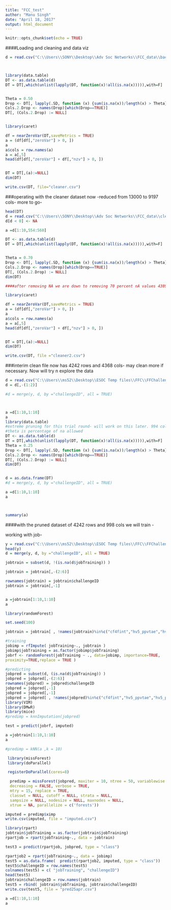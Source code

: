 ```yaml
---
title: "FCC_test"
author: "Manu Singh"
date: "April 18, 2017"
output: html_document
---
```


```r
knitr::opts_chunk$set(echo = TRUE)
```

####Loading and cleaning and data viz

```r


d = read.csv("C:\\Users\\SONY\\Desktop\\Adv Soc Networks\\FCC_data\\background.csv")



library(data.table)
DT <- as.data.table(d)
DT = DT[,which(unlist(lapply(DT, function(x)!all(is.na(x))))),with=F]


Theta = 0.50
Drop <- DT[, lapply(.SD, function (x) {sum(is.na(x))/length(x) > Theta} )]
Cols.2.Drop <- names(Drop)[which(Drop==TRUE)]
DT[, (Cols.2.Drop) := NULL]


library(caret)

df = nearZeroVar(DT,saveMetrics = TRUE)
a = (df[df[,"zeroVar"] > 0, ])
a
a$cols = row.names(a)
a = a[,5]
head(df[df[,"zeroVar"] + df[,"nzv"] > 0, ])


DT = DT[,(a):=NULL]
dim(DT)

write.csv(DT, file="cleaner.csv")
```


###operating with the cleaner dataset now -reduced from 13000 to 9197 cols- more to go-
```r

head(DT)
d = read.csv("C:\\Users\\SONY\\Desktop\\Adv Soc Networks\\FCC_data\\cleaner.csv")
d[d < 0] <- NA

a =d[1:10,554:560]

DT <- as.data.table(d)
DT = DT[,which(unlist(lapply(DT, function(x)!all(is.na(x))))),with=F]


Theta = 0.70
Drop <- DT[, lapply(.SD, function (x) {sum(is.na(x))/length(x) > Theta} )]
Cols.2.Drop <- names(Drop)[which(Drop==TRUE)]
DT[, (Cols.2.Drop) := NULL]
dim(DT)

####after removing NA we are down to removing 70 percent nA values 4389 cols left

library(caret)

df = nearZeroVar(DT,saveMetrics = TRUE)
a = (df[df[,"zeroVar"] > 0, ])
a
a$cols = row.names(a)
a = a[,5]
head(df[df[,"zeroVar"] + df[,"nzv"] > 0, ])


DT = DT[,(a):=NULL]
dim(DT)

write.csv(DT, file ="cleaner2.csv")


```

###interim clean file now has 4242 rows and 4368 cols- may clean more if necessary. Now will try n explore the data

```r

d = read.csv("C:\\Users\\ms52\\Desktop\\ESOC Temp files\\FFC\\FFChallenge\\cleaner2.csv")
d = d[,-(1:2)]

#d = merge(y, d, by ="challengeID", all = TRUE)



a =d[1:10,1:10]
a
library(data.table)
#extreme pruning for this trial round- will work on this later. 994 cols
#theta is percentage of na allowed
DT <- as.data.table(d)
DT = DT[,which(unlist(lapply(DT, function(x)!all(is.na(x))))),with=F]
Theta = 0.25
Drop <- DT[, lapply(.SD, function (x) {sum(is.na(x))/length(x) > Theta} )]
Cols.2.Drop <- names(Drop)[which(Drop==TRUE)]
DT[, (Cols.2.Drop) := NULL]
dim(DT)


d = as.data.frame(DT)
#d = merge(y, d, by ="challengeID", all = TRUE)

a =d[1:10,1:10]
a



summary(a)


```


####with the pruned dataset of 4242 rows and 998 cols we will train - 

working with job- 
```r
y = read.csv("C:\\Users\\ms52\\Desktop\\ESOC Temp files\\FFC\\FFChallenge\\train.csv")
head(y)
d = merge(y, d, by ="challengeID", all = TRUE)

jobtrain = subset(d, !(is.na(d$jobTraining)) )

jobtrain = jobtrain[,-(2:6)]

rownames(jobtrain) = jobtrain$challengeID
jobtrain = jobtrain[,-1]


a =jobtrain[1:10,1:10]
a

library(randomForest)

set.seed(100)

jobtrain = jobtrain[ , !names(jobtrain)%in%c("cf4fint","hv5_ppvtae","hv5_ppvtpr","hv5_wj9pr","hv5_wj9ae","hv5_wj10pr","hv5_wj10ae","hv5_dsae")]

#training
jobimp = rfImpute( jobTraining~., jobtrain )
jobimp$jobTraining = as.factor(jobimp$jobTraining)
jobrf <- randomForest(jobTraining ~ ., data=jobimp, importance=TRUE,
proximity=TRUE,replace = TRUE )

#predicting
jobpred = subset(d, (is.na(d$jobTraining)) )
jobpred = jobpred[,-(2:6)]
rownames(jobpred) = jobpred$challengeID
jobpred = jobpred[,-1]
jobpred = jobpred[,-1]
jobpred = jobpred[ , !names(jobpred)%in%c("cf4fint","hv5_ppvtae","hv5_ppvtpr","hv5_wj9pr","hv5_wj9ae","hv5_wj10pr","hv5_wj10ae","hv5_dsae")]
library(VIM)
library(DMwR)
library(mice)
#predimp = knnImputation(jobpred)

test = predict(jobrf, imputed)

a =jobtrain[1:10,1:10]
a

```


```r

#predimp = kNN(a ,k = 10)

 library(missForest) 
 library(doParallel) 

 registerDoParallel(cores=8)

  predimp = missForest(jobpred, maxiter = 10, ntree = 50, variablewise = FALSE,  
  decreasing = FALSE, verbose = TRUE,  
  mtry = 15, replace = TRUE,  
  classwt = NULL, cutoff = NULL, strata = NULL,  
  sampsize = NULL, nodesize = NULL, maxnodes = NULL,  
  xtrue = NA, parallelize = c('forests'))

imputed = predimp$ximp
write.csv(imputed, file = "imputed.csv")

library(rpart)
jobtrain$jobTraining = as.factor(jobtrain$jobTraining)
rpartjob = rpart(jobTraining~., data = jobtrain)

test3 = predict(rpartjob, jobpred, type = "class")

rpartjob2 = rpart(jobTraining~., data = jobimp)
test5 = as.data.frame(  predict(rpartjob2, imputed, type = "class"))
test5$challengeID = row.names(test5)
colnames(test5) = c( "jobTraining", "challengeID")
head(test5)
jobtrain$challengeID = row.names(jobtrain)
test5 = rbind( jobtrain$jobTraining, jobtrain$challengeID)
write.csv(test5, file = "pred25apr.csv")

a =d[1:10,1:10]
a
```

































































































<!-- lets try imputing data in main dataset which has about 990 cols -->
<!-- ```{r} -->
<!-- d = as.data.frame(DT) -->
<!-- class <- as.data.frame(sapply(d, class)) -->
<!-- colnames(class) = "class" -->
<!-- subset(class, class =="factor") -->
<!-- str(d$hv5_dsae) -->

<!-- d = d[ , !names(d) %in% c("cf4fint","hv5_ppvtae","hv5_ppvtpr","hv5_wj9pr","hv5_wj9ae","hv5_wj10pr","hv5_wj10ae","hv5_dsae")] -->

<!-- # columns to drop -----d = d[,!d$hv5_ppvtae] hv5_wj9pr (must clean and add it back later) hv5_wj10pr -->
<!-- d1  = d[,1:200] -->
<!-- d2  = d[,201:400] -->
<!-- d3  = d[,401:600] -->
<!-- d4  = d[,601:700] -->
<!-- library(missForest) -->
<!-- library(doParallel) -->

<!-- registerDoParallel(cores=6) -->

<!-- imp_d4 = missForest(d4, maxiter = 10, ntree = 50, variablewise = FALSE, -->
<!-- decreasing = FALSE, verbose = TRUE, -->
<!-- mtry = 15, replace = TRUE, -->
<!-- classwt = NULL, cutoff = NULL, strata = NULL, -->
<!-- sampsize = NULL, nodesize = NULL, maxnodes = NULL, -->
<!-- xtrue = NA, parallelize = c('forests')) -->

<!-- imp_d$OOBerror -->

<!-- ``` -->









<!-- #trying a simple random forest -job training -->

<!-- ```{r} -->

<!-- temp = y[,c(1,7)] -->
<!-- job = merge(temp, d, all.x = TRUE) -->

<!-- train = job[,2:989] -->
<!-- a =train[1:10,1:10] -->
<!-- a -->
<!-- pred = d[-(job$challengeID),] -->
<!-- pred =pred[,-1] -->

<!-- a =pred[1:10,1:10] -->

<!-- yjob = y$jobTraining -->
<!-- a -->



<!-- ``` -->


<!-- impute missing data -->
<!-- ```{r} -->

<!-- library(mice) -->

<!-- # temptrain <- mice(a,maxit=50,meth='pmm',seed=500) -->
<!-- # summary(temptrain) -->

<!-- train = as.matrix(train) -->
<!-- require(missForest) -->
<!-- out.m <- missForest(train) -->
<!-- # imputed  -->
<!-- imp.rM1 <- out.m$ximp -->


<!-- ``` -->


<!-- ####need to work on imputation rpart for now -->

<!-- ```{r} -->
<!-- require(rpart) -->
<!-- train = as.data.frame(train) -->
<!-- train = cbind(yjob,train) -->
<!-- head(train) -->

<!-- str(train) -->

<!-- rpart1 = rpart(jobTraining ~ ., data = train) -->
<!-- summary(rpart1) -->

<!-- predicted= predict(rpart1,pred) -->

<!-- ``` -->
